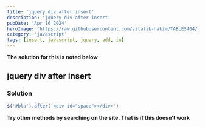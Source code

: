 ```yaml
---
title: 'jquery div after insert'
description: 'jquery div after insert'
pubDate: 'Apr 16 2024'
heroImage: 'https://raw.githubusercontent.com/vitalik-hakim/TABLES404/main/error_b/JavaScript.png'
category: 'javascript'
tags: [insert, javascript, jquery, add, in]
---
```


**The solution for this is noted below**

## jquery div after insert

### Solution

```javascript
$('#bla').after('<div id="space"></div>')
```

**Try other methods by searching on the site. That is if this doesn't work**

